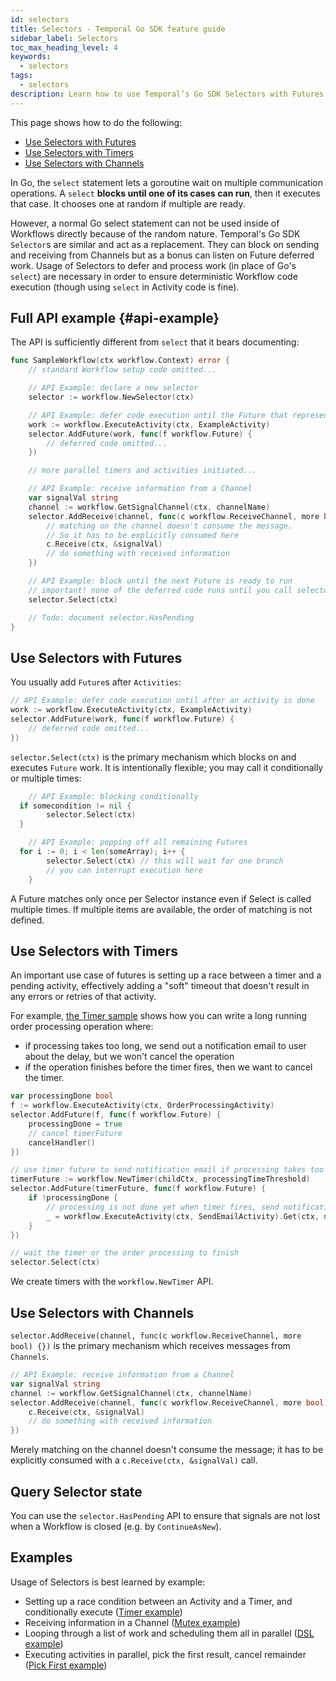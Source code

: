 ```yaml
---
id: selectors
title: Selectors - Temporal Go SDK feature guide
sidebar_label: Selectors
toc_max_heading_level: 4
keywords:
  - selectors
tags:
  - selectors
description: Learn how to use Temporal’s Go SDK Selectors with Futures, Timers, and Channels. Ensure deterministic Workflow execution and handle multiple parallel tasks efficiently.
---
```


This page shows how to do the following:

- [Use Selectors with Futures](#use-selectors-with-futures)
- [Use Selectors with Timers](#use-selectors-with-timers)
- [Use Selectors with Channels](#use-selectors-with-channels)

In Go, the `select` statement lets a goroutine wait on multiple communication operations.
A `select` **blocks until one of its cases can run**, then it executes that case.
It chooses one at random if multiple are ready.

However, a normal Go select statement can not be used inside of Workflows directly because of the random nature.
Temporal's Go SDK `Selector`s are similar and act as a replacement.
They can block on sending and receiving from Channels but as a bonus can listen on Future deferred work.
Usage of Selectors to defer and process work (in place of Go's `select`) are necessary in order to ensure deterministic Workflow code execution (though using `select` in Activity code is fine).

## Full API example {#api-example}

The API is sufficiently different from `select` that it bears documenting:

```go
func SampleWorkflow(ctx workflow.Context) error {
	// standard Workflow setup code omitted...

	// API Example: declare a new selector
	selector := workflow.NewSelector(ctx)

	// API Example: defer code execution until the Future that represents Activity result is ready
	work := workflow.ExecuteActivity(ctx, ExampleActivity)
	selector.AddFuture(work, func(f workflow.Future) {
		// deferred code omitted...
	})

	// more parallel timers and activities initiated...

	// API Example: receive information from a Channel
	var signalVal string
	channel := workflow.GetSignalChannel(ctx, channelName)
	selector.AddReceive(channel, func(c workflow.ReceiveChannel, more bool) {
		// matching on the channel doesn't consume the message.
	 	// So it has to be explicitly consumed here
		c.Receive(ctx, &signalVal)
		// do something with received information
	})

	// API Example: block until the next Future is ready to run
	// important! none of the deferred code runs until you call selector.Select
	selector.Select(ctx)

	// Todo: document selector.HasPending
}
```

## Use Selectors with Futures

You usually add `Future`s after `Activities`:

```go
// API Example: defer code execution until after an activity is done
work := workflow.ExecuteActivity(ctx, ExampleActivity)
selector.AddFuture(work, func(f workflow.Future) {
	// deferred code omitted...
})
```

`selector.Select(ctx)` is the primary mechanism which blocks on and executes `Future` work.
It is intentionally flexible; you may call it conditionally or multiple times:

```go
	// API Example: blocking conditionally
  if somecondition != nil {
		selector.Select(ctx)
  }

	// API Example: popping off all remaining Futures
  for i := 0; i < len(someArray); i++ {
		selector.Select(ctx) // this will wait for one branch
		// you can interrupt execution here
	}
```

A Future matches only once per Selector instance even if Select is called multiple times.
If multiple items are available, the order of matching is not defined.

## Use Selectors with Timers

An important use case of futures is setting up a race between a timer and a pending activity, effectively adding a "soft" timeout that doesn't result in any errors or retries of that activity.

For example, [the Timer sample](https://github.com/temporalio/samples-go/blob/master/timer) shows how you can write a long running order processing operation where:

- if processing takes too long, we send out a notification email to user about the delay, but we won't cancel the operation
- if the operation finishes before the timer fires, then we want to cancel the timer.

```go
var processingDone bool
f := workflow.ExecuteActivity(ctx, OrderProcessingActivity)
selector.AddFuture(f, func(f workflow.Future) {
	processingDone = true
	// cancel timerFuture
	cancelHandler()
})

// use timer future to send notification email if processing takes too long
timerFuture := workflow.NewTimer(childCtx, processingTimeThreshold)
selector.AddFuture(timerFuture, func(f workflow.Future) {
	if !processingDone {
		// processing is not done yet when timer fires, send notification email
		_ = workflow.ExecuteActivity(ctx, SendEmailActivity).Get(ctx, nil)
	}
})

// wait the timer or the order processing to finish
selector.Select(ctx)
```

We create timers with the `workflow.NewTimer` API.

## Use Selectors with Channels

`selector.AddReceive(channel, func(c workflow.ReceiveChannel, more bool) {})` is the primary mechanism which receives messages from `Channels`.

```go
// API Example: receive information from a Channel
var signalVal string
channel := workflow.GetSignalChannel(ctx, channelName)
selector.AddReceive(channel, func(c workflow.ReceiveChannel, more bool) {
	c.Receive(ctx, &signalVal)
	// do something with received information
})
```

Merely matching on the channel doesn't consume the message; it has to be explicitly consumed with a `c.Receive(ctx, &signalVal)` call.

## Query Selector state

You can use the `selector.HasPending` API to ensure that signals are not lost when a Workflow is closed (e.g. by `ContinueAsNew`).

## Examples

Usage of Selectors is best learned by example:

- Setting up a race condition between an Activity and a Timer, and conditionally execute ([Timer example](https://github.com/temporalio/samples-go/blob/14980b3792cc3a8447318fefe9a73fe0a580d4b9/timer/workflow.go))
- Receiving information in a Channel ([Mutex example](https://github.com/temporalio/samples-go/blob/14980b3792cc3a8447318fefe9a73fe0a580d4b9/mutex/mutex_workflow.go))
- Looping through a list of work and scheduling them all in parallel ([DSL example](https://github.com/temporalio/samples-go/blob/14980b3792cc3a8447318fefe9a73fe0a580d4b9/dsl/workflow.go))
- Executing activities in parallel, pick the first result, cancel remainder ([Pick First example](https://github.com/temporalio/samples-go/blob/14980b3792cc3a8447318fefe9a73fe0a580d4b9/pickfirst/pickfirst_workflow.go))
